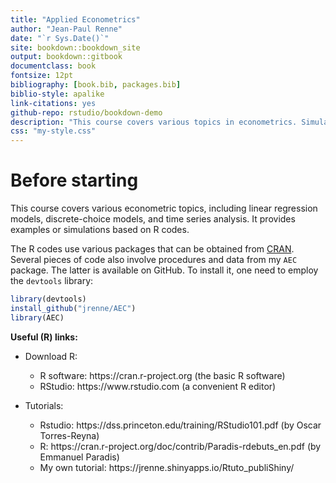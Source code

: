 ```yaml
--- 
title: "Applied Econometrics"
author: "Jean-Paul Renne"
date: "`r Sys.Date()`"
site: bookdown::bookdown_site
output: bookdown::gitbook
documentclass: book
fontsize: 12pt
bibliography: [book.bib, packages.bib]
biblio-style: apalike
link-citations: yes
github-repo: rstudio/bookdown-demo
description: "This course covers various topics in econometrics. Simulations and real-data-based examples are provided."
css: "my-style.css"
---
```


<!-- Declare new latex code: -->
\newcommand{\bv}[1]{\mathbf{#1}} 

# Before starting {#intro}

<!-- # Before starting {#intro .unlisted .unnumbered} -->

This course covers various econometric topics, including linear regression models, discrete-choice models, and time series analysis. It provides examples or simulations based on R codes.

The R codes use various packages that can be obtained from [CRAN](https://cran.r-project.org). Several pieces of code also involve procedures and data from my `AEC` package. The latter is available on GitHub. To install it, one need to employ the `devtools` library:

```r
library(devtools)
install_github("jrenne/AEC")
library(AEC)
```

**Useful (R) links:**

* Download R:

    *	R software: https://cran.r-project.org (the basic R software)
    *	RStudio: https://www.rstudio.com (a convenient R editor)

* Tutorials:

    *	Rstudio: https://dss.princeton.edu/training/RStudio101.pdf (by Oscar Torres-Reyna)
    *	R: https://cran.r-project.org/doc/contrib/Paradis-rdebuts_en.pdf (by Emmanuel Paradis)
    * My own tutorial: https://jrenne.shinyapps.io/Rtuto_publiShiny/


<!-- <!-- To specify the corresponding covariance matrix vcov. to be used, there are three possibilities: 1. It is pre-computed and supplied in argument vcov.. 2. A function for extracting the covariance matrix from x is supplied, e.g., sandwich, vcovHC, vcovCL, or vcovHAC from package sandwich.  -->
<!-- ```{r shp2,warning=FALSE,message=FALSE} -->
<!-- library(AEC) -->
<!-- library(sandwich) -->
<!-- shp$income <- shp$i19ptotn/1000 -->
<!-- shp$female <- 1*(shp$sex19==2) -->
<!-- eq <- lm(income ~ edyear19 + age19 + I(age19^2) + female,data=shp) -->
<!-- #eq <- lm(income ~ edyear19 + age19 + I(age19^2) + female + I(female*ownkid19*(age19<40)),data=shp) -->
<!-- #lmtest::coeftest(eq,vcov. = sandwich) -->
<!-- #lmtest::coeftest(eq,vcov. = vcovHC) -->
<!-- #X <- cbind(1,shp$edyear19,shp$age19,shp$age19^2,shp$female) -->
<!-- #solve(t(X) %*% X) %*% t(X) %*% diag(eq$residuals^2) %*% X %*% solve(t(X) %*% X) -->
<!-- #vcovHC(eq,type="HC0") -->
<!-- #sandwich(eq) -->
<!-- #vcovHC(eq,type="HC1") -->
<!-- ``` -->
<!-- XXXX HC0, HC1... Davidson MacKinnon 2004 Section 5.5 XXXX -->

<!-- **p.d.f. version**: [here](https://www.dropbox.com/s/td4bqpbzfuvwsev/ApplEcts.pdf?dl=0). -->




